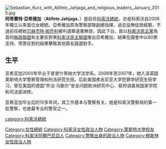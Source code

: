 {{noteTA
|1=zh-cn:亚希亚加; zh-tw:亞希雅加
}}
{{Infobox Officeholder
|name          = 阿蒂費特·亞希雅加
|image         =Atifete Jahjaga - 2018 (25839518347) (cropped).jpg
|imagesize     =  
|office        = 第四任[[科索沃总统|科索沃总统]]
|primeminister = [[哈辛·塔奇|哈辛·塔奇]]
|term_start    = 2011年4月7日
|term_end      = 2016年4月7日
|predecessor   = [[亚库普·克拉斯尼奇|亚库普·克拉斯尼奇]] <small>（代理）</small>
|successor     = [[哈辛·塔奇|哈辛·塔奇]]
|birth_date    = {{birth date and age|1975|04|20|df=y}}
|birth_place   ={{flag|SFR Yugoslavia}}[[賈科維察|賈科維察]]（位於今[[科索沃|科索沃]]）
|death_date    = 
|death_place   = 
|nationality   = {{KOS}}
|party         = [[無黨籍|無黨籍]]
|religion      = [[伊斯兰教|伊斯兰教]]
|alma_mater    = [[普里什蒂纳大学|普里什蒂纳大学]]<br>[[莱斯特大学|莱斯特大学]]<br>[[乔治·马歇尔欧洲安全研究中心|乔治·马歇尔欧洲安全研究中心]]<br>[[联邦调查局国家学院|联邦调查局国家学院]]
}}
[[File:Sebastian_Kurz_with_Atifete_Jahjaga_and_religious_leaders_January_2015.jpg|thumb]]
'''阿蒂費特·亞希雅加'''（'''Atifete Jahjaga'''，{{bd|1975年|4月20日||}}）是前任[[科索沃|科索沃]][[科索沃總統|總統]]，亦是科索沃自2008年獨立以來首位女總統。亞希雅加原為警察部隊副總指揮，過去從無從政經驗，不過前任總統[[贝赫杰特·帕乔利|贝赫杰特·帕乔利]]被判選舉違憲無效，因此下台，故以[[科索沃民主黨|科索沃民主黨]]為首的[[執政聯盟|執政聯盟]]和主要反對黨[[科索沃民主聯盟|科索沃民主聯盟]]推出亞希雅加，結果在國會中以80票支持、零票反對的結果擊敗其他兩名競選對手。

==生平==
亚希亚加2000年毕业于普里什蒂纳大学法学系。2006年至2007年，她入读英国莱斯特大学警察管理和刑法研究生班。后赴美国弗吉尼亚大学犯罪学研究生班学习，曾在美国的德国“乔治·马歇尔”安全问题欧洲研究中心、联邦调查局国家学院和司法部进修。

亚希亚加毕业后的10多年间，其工作基本与警察有关。她是科索沃警察局的第一批警察，也是最专业的警官之一。

{{s-start}}
{{s-off}}
{{s-bef|before=[[亚库普·克拉斯尼奇|亚库普·克拉斯尼奇]]<br><small>代理</small>}}
{{s-ttl|title=[[科索沃总统|科索沃总统]]|years=2011年－2016年}}
{{s-aft|after=[[哈辛·塔奇|哈辛·塔奇]]}}
{{s-end}}

{{DEFAULTSORT:Jahjaga, Atifete}}
[[category:科索沃總統|category:科索沃總統]]
[[Category:女性總統|Category:女性總統]]
[[Category:科索沃女性政治人物|Category:科索沃女性政治人物]]
[[Category:萊斯特大學校友|Category:萊斯特大學校友]]
[[Category:科索沃阿爾巴尼亞人|Category:科索沃阿爾巴尼亞人]]
[[Category:警察出身的政治人物|Category:警察出身的政治人物]]
[[Category:穆斯林女性政治人物|Category:穆斯林女性政治人物]]